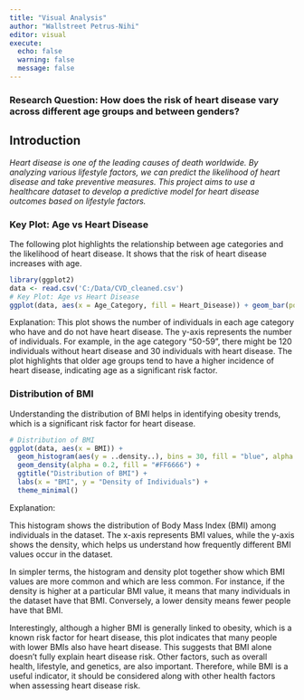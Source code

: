 ---
title: "Visual Analysis"
author: "Wallstreet Petrus-Nihi"
editor: visual
execute:
  echo: false
  warning: false
  message: false
---

### Research Question: How does the risk of heart disease vary across different age groups and between genders?

## **Introduction**

*Heart disease is one of the leading causes of death worldwide. By analyzing various lifestyle factors, we can predict the likelihood of heart disease and take preventive measures. This project aims to use a healthcare dataset to develop a predictive model for heart disease outcomes based on lifestyle factors.*

### **Key Plot: Age vs Heart Disease**

The following plot highlights the relationship between age categories and the likelihood of heart disease. It shows that the risk of heart disease increases with age.

```{r}
library(ggplot2) 
data <- read.csv('C:/Data/CVD_cleaned.csv')
# Key Plot: Age vs Heart Disease 
ggplot(data, aes(x = Age_Category, fill = Heart_Disease)) + geom_bar(position = "dodge") + labs(title = "Age Category vs Heart Disease", x = "Age Category", y = "Number of Individuals with and without Heart Disease", fill = "Heart Disease") + theme_minimal()
```

Explanation: This plot shows the number of individuals in each age category who have and do not have heart disease. The y-axis represents the number of individuals. For example, in the age category "50-59", there might be 120 individuals without heart disease and 30 individuals with heart disease. The plot highlights that older age groups tend to have a higher incidence of heart disease, indicating age as a significant risk factor.

### **Distribution of BMI**

Understanding the distribution of BMI helps in identifying obesity trends, which is a significant risk factor for heart disease.

```{r}
# Distribution of BMI
ggplot(data, aes(x = BMI)) + 
  geom_histogram(aes(y = ..density..), bins = 30, fill = "blue", alpha = 0.7) + 
  geom_density(alpha = 0.2, fill = "#FF6666") + 
  ggtitle("Distribution of BMI") + 
  labs(x = "BMI", y = "Density of Individuals") + 
  theme_minimal()

```

Explanation:

This histogram shows the distribution of Body Mass Index (BMI) among individuals in the dataset. The x-axis represents BMI values, while the y-axis shows the density, which helps us understand how frequently different BMI values occur in the dataset.

In simpler terms, the histogram and density plot together show which BMI values are more common and which are less common. For instance, if the density is higher at a particular BMI value, it means that many individuals in the dataset have that BMI. Conversely, a lower density means fewer people have that BMI.

Interestingly, although a higher BMI is generally linked to obesity, which is a known risk factor for heart disease, this plot indicates that many people with lower BMIs also have heart disease. This suggests that BMI alone doesn’t fully explain heart disease risk. Other factors, such as overall health, lifestyle, and genetics, are also important. Therefore, while BMI is a useful indicator, it should be considered along with other health factors when assessing heart disease risk.
